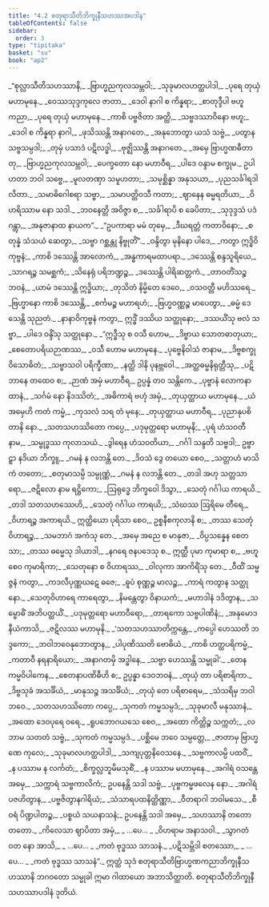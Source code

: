 ```yaml
---
title: "4.2 စတုရာသီတိဘိက္ခုနီသဟဿအပဒါန"
tableOfContents: false
sidebar:
  order: 3
type: "tipitaka"
basket: "su"
book: "ap2"
---
```



<DynamicBreadcrumb />

<Division number="13" book="ap2">

<Paragraph number="1219" type="verses" book="ap2">
_“စုလ္လာသီတိသဟဿာနိ,_  
_ဗြာဟ္မညကုလသမ္ဘဝါ;_  
_သုခုမာလဟတ္ထပါဒါ,_  
_ပုရေ တုယှံ မဟာမုနေ._  

</Paragraph>

</Division>
<Division number="14" book="ap2">

<Paragraph number="1220" type="verses" book="ap2">
_ဝေဿသုဒ္ဒကုလေ ဇာတာ,_  
_ဒေဝါ နာဂါ စ ကိန္နရာ;_  
_စာတုဒ္ဒီပါ ဗဟူ ကညာ,_  
_ပုရေ တုယှံ မဟာမုနေ._  

</Paragraph>

</Division>
<Division number="15" book="ap2">

<Paragraph number="1221" type="verses" book="ap2">
_ကာစိ ပဗ္ဗဇိတာ အတ္ထိ,_  
_သဗ္ဗဒဿာဝိနော ဗဟူ;_  
_ဒေဝါ စ ကိန္နရာ နာဂါ,_  
_ဖုသိဿန္တိ အနာဂတေ._  

</Paragraph>

</Division>
<Division number="16" book="ap2">

<Paragraph number="1222" type="verses" book="ap2">
_အနုဘောတွာ ယသံ သဗ္ဗံ,_  
_ပတွာန သဗ္ဗသမ္ပဒါ;_  
_တုမှံ ပသာဒံ ပဋိလဒ္ဓါ,_  
_ဗုဇ္ဈိဿန္တိ အနာဂတေ._  

</Paragraph>

</Division>
<Division number="17" book="ap2">

<Paragraph number="1223" type="verses" book="ap2">
_အမှေ ဗြာဟ္မဏဓီတာ တု,_  
_ဗြာဟ္မညကုလသမ္ဘဝါ;_  
_ပေက္ခတော နော မဟာဝီရ,_  
_ပါဒေ ဝန္ဒာမ စက္ခုမ._  

</Paragraph>

</Division>
<Division number="18" book="ap2">

<Paragraph number="1224" type="verses" book="ap2">
ဥပါဟတာ ဘဝါ သဗ္ဗေ,_  
_မူလတဏှာ သမူဟတာ;_  
_သမုစ္ဆိန္နာ အနုသယာ,_  
_ပုညသင်္ခါရဒါလိတာ._  

</Paragraph>

</Division>
<Division number="19" book="ap2">

<Paragraph number="1225" type="verses" book="ap2">
_သမာဓိဂေါစရာ သဗ္ဗာ,_  
_သမာပတ္တိဝသီ ကတာ;_  
_ဈာနေန ဓမ္မရတိယာ,_  
_ဝိဟရိဿာမ နော သဒါ._  

</Paragraph>

</Division>
<Division number="20" book="ap2">

<Paragraph number="1226" type="verses" book="ap2">
_ဘဝနေတ္တိ အဝိဇ္ဇာ စ,_  
_သင်္ခါရာပိ စ ခေပိတာ;_  
_သုဒုဒ္ဒသံ ပဒံ ဂန္တွာ,_  
_အနုဇာနာထ နာယက”._  

</Paragraph>

</Division>
<Division number="21" book="ap2">

<Paragraph number="1227" type="verses" book="ap2">
_“ဥပကာရာ မမံ တုမှေ,_  
_ဒီဃရတ္တံ ကတာဝိနော;_  
_စတုန္နံ သံသယံ ဆေတွာ,_  
_သဗ္ဗာ ဂစ္ဆန္တု နိဗ္ဗုတိံ”._  

</Paragraph>

</Division>
<Division number="22" book="ap2">

<Paragraph number="1228" type="verses" book="ap2">
_ဝန္ဒိတွာ မုနိနော ပါဒေ,_  
_ကတွာ ဣဒ္ဓိဝိကုဗ္ဗနံ;_  
_ကာစိ ဒဿေန္တိ အာလောကံ,_  
_အန္ဓကာရမထာပရာ._  

</Paragraph>

</Division>
<Division number="23" book="ap2">

<Paragraph number="1229" type="verses" book="ap2">
_ဒဿေန္တိ စန္ဒသူရိယေ,_  
_သာဂရဉ္စ သမစ္ဆကံ;_  
_သိနေရုံ ပရိဘဏ္ဍဉ္စ,_  
_ဒဿေန္တိ ပါရိဆတ္တကံ._  

</Paragraph>

</Division>
<Division number="24" book="ap2">

<Paragraph number="1230" type="verses" book="ap2">
_တာဝတိံသဉ္စ ဘဝနံ,_  
_ယာမံ ဒဿေန္တိ ဣဒ္ဓိယာ;_  
_တုသိတံ နိမ္မိတေ ဒေဝေ,_  
_ဝသဝတ္တီ မဟိဿရေ._  

</Paragraph>

</Division>
<Division number="25" book="ap2">

<Paragraph number="1231" type="verses" book="ap2">
_ဗြဟ္မာနော ကာစိ ဒဿေန္တိ,_  
_စင်္ကမဉ္စ မဟာရဟံ;_  
_ဗြဟ္မဝဏ္ဏဉ္စ မာပေတွာ,_  
_ဓမ္မံ ဒေသေန္တိ သုညတံ._  

</Paragraph>

</Division>
<Division number="26" book="ap2">

<Paragraph number="1232" type="verses" book="ap2">
_နာနာဝိကုဗ္ဗနံ ကတွာ,_  
ဣဒ္ဓိံ ဒဿိယ သတ္ထုနော;_  
_ဒဿယိံသု ဗလံ သဗ္ဗာ,_  
_ပါဒေ ဝန္ဒိံသု သတ္ထုနော._  

</Paragraph>

</Division>
<Division number="27" book="ap2">

<Paragraph number="1233" type="verses" book="ap2">
_“ဣဒ္ဓီသု စ ဝသီ ဟောမ,_  
_ဒိဗ္ဗာယ သောတဓာတုယာ;_  
_စေတောပရိယဉာဏဿ,_  
_ဝသီ ဟောမ မဟာမုနေ._  

</Paragraph>

</Division>
<Division number="28" book="ap2">

<Paragraph number="1234" type="verses" book="ap2">
_ပုဗ္ဗေနိဝါသံ ဇာနာမ,_  
_ဒိဗ္ဗစက္ခု ဝိသောဓိတံ;_  
_သဗ္ဗာသဝါ ပရိက္ခီဏာ,_  
_နတ္ထိ ဒါနိ ပုနဗ္ဘဝေါ._  

</Paragraph>

</Division>
<Division number="29" book="ap2">

<Paragraph number="1235" type="verses" book="ap2">
_အတ္ထဓမ္မနိရုတ္တီသု,_  
_ပဋိဘာနေ တထေဝ စ;_  
_ဉာဏံ အမှံ မဟာဝီရ,_  
ဥပ္ပန္နံ တဝ သန္တိကေ._  

</Paragraph>

</Division>
<Division number="30" book="ap2">

<Paragraph number="1236" type="verses" book="ap2">
_ပုဗ္ဗာနံ လောကနာထာနံ,_  
_သင်္ဂမံ နော နိဒဿိတံ;_  
_အဓိကာရံ ဗဟုံ အမှံ,_  
_တုယှတ္ထာယ မဟာမုနေ._  

</Paragraph>

</Division>
<Division number="31" book="ap2">

<Paragraph number="1237" type="verses" book="ap2">
_ယံ အမှေဟိ ကတံ ကမ္မံ,_  
_ကုသလံ သရ တံ မုနေ;_  
_တုယှတ္ထာယ မဟာဝီရ,_  
_ပုညာနုပစိတာနိ နော._  

</Paragraph>

</Division>
<Division number="32" book="ap2">

<Paragraph number="1238" type="verses" book="ap2">
_သတသဟဿိတော ကပ္ပေ,_  
_ပဒုမုတ္တရော မဟာမုနိ;_  
_ပုရံ ဟံသဝတီ နာမ,_  
_သမ္ဗုဒ္ဓဿ ကုလာသယံ._  

</Paragraph>

</Division>
<Division number="33" book="ap2">

<Paragraph number="1239" type="verses" book="ap2">
_ဒွါရေန ဟံသဝတိယာ,_  
_ဂင်္ဂါ သန္ဒတိ သဗ္ဗဒါ;_  
ဥဗ္ဗာဠှာ နဒိယာ ဘိက္ခူ,_  
_ဂမနံ န လဘန္တိ တေ._  

</Paragraph>

</Division>
<Division number="34" book="ap2">

<Paragraph number="1240" type="verses" book="ap2">
_ဒိဝသံ ဒွေ တယော စေဝ,_  
_သတ္တာဟံ မာသိကံ တတော;_  
_စတုမာသမ္ပိ သမ္ပုဏ္ဏံ,_  
_ဂမနံ န လဘန္တိ တေ._  

</Paragraph>

</Division>
<Division number="35" book="ap2">

<Paragraph number="1241" type="verses" book="ap2">
_တဒါ အဟု သတ္တသာရော,_  
_ဇဋိလော နာမ ရဋ္ဌိကော;_  
_ဩရုဒ္ဓေ ဘိက္ခဝေါ ဒိသွာ,_  
_သေတုံ ဂင်္ဂါယ ကာရယိ._  

</Paragraph>

</Division>
<Division number="36" book="ap2">

<Paragraph number="1242" type="verses" book="ap2">
_တဒါ သတသဟဿေဟိ,_  
_သေတုံ ဂင်္ဂါယ ကာရယိ;_  
_သံဃဿ ဩရိမေ တီရေ,_  
_ဝိဟာရဉ္စ အကာရယိ._  

</Paragraph>

</Division>
<Division number="37" book="ap2">

<Paragraph number="1243" book="ap2">
ဣတ္ထိယော ပုရိသာ စေဝ,_  
ဥစ္စနီစကုလာနိ စ;_  
_တဿ သေတုံ ဝိဟာရဉ္စ,_  
_သမဘာဂံ အကံသု တေ._  

</Paragraph>

</Division>
<Division number="38" book="ap2">

<Paragraph number="1244" type="verses" book="ap2">
_အမှေ အညေ စ မာနုဇာ,_  
_ဝိပ္ပသန္နေန စေတသာ;_  
_တဿ ဓမ္မေသု ဒါယာဒါ,_  
_နဂရေ ဇနပဒေသု စ._  

</Paragraph>

</Division>
<Division number="39" book="ap2">

<Paragraph number="1245" type="verses" book="ap2">
ဣတ္ထီ ပုမာ ကုမာရာ စ,_  
_ဗဟူ စေဝ ကုမာရိကာ;_  
_သေတုနော စ ဝိဟာရဿ,_  
_ဝါလုကာ အာကိရိံသု တေ._  

</Paragraph>

</Division>
<Division number="40" book="ap2">

<Paragraph number="1246" type="verses" book="ap2">
_ဝီထိံ သမ္မဇ္ဇနံ ကတွာ,_  
_ကဒလီပုဏ္ဏဃဋေ ဓဇေ;_  
_ဓူပံ စုဏ္ဏဉ္စ မာလဉ္စ,_  
_ကာရံ ကတွာန သတ္ထုနော._  

</Paragraph>

</Division>
<Division number="41" book="ap2">

<Paragraph number="1247" type="verses" book="ap2">
_သေတုဝိဟာရေ ကာရေတွာ,_  
_နိမန္တေတွာ ဝိနာယကံ;_  
_မဟာဒါနံ ဒဒိတွာန,_  
_သမ္ဗောဓိံ အဘိပတ္ထယိံ._  

</Paragraph>

</Division>
<Division number="42" book="ap2">

<Paragraph number="1248" type="verses" book="ap2">
_ပဒုမုတ္တရော မဟာဝီရော,_  
_တာရကော သဗ္ဗပါဏိနံ;_  
_အနုမောဒနီယံကာသိ,_  
_ဇဋိလဿ မဟာမုနိ._  

</Paragraph>

</Division>
<Division number="43" book="ap2">

<Paragraph number="1249" type="verses" book="ap2">
_‘သတသဟဿာတိက္ကန္တေ,_  
_ကပ္ပေါ ဟေဿတိ ဘဒ္ဒကော;_  
_ဘဝါဘဝေနုဘောတွာန,_  
_ပါပုဏိဿတိ ဗောဓိယံ._  

</Paragraph>

</Division>
<Division number="44" book="ap2">

<Paragraph number="1250" type="verses" book="ap2">
_ကာစိ ဟတ္ထပရိကမ္မံ,_  
_ကတာဝီ နရနာရိယော;_  
_အနာဂတမှိ အဒ္ဓါနေ,_  
_သဗ္ဗာ ဟေဿန္တိ သမ္မုခါ’._  

</Paragraph>

</Division>
<Division number="45" book="ap2">

<Paragraph number="1251" type="verses" book="ap2">
_တေန ကမ္မဝိပါကေန,_  
_စေတနာပဏိဓီဟိ စ;_  
ဥပ္ပန္နာ ဒေဝဘဝနံ,_  
_တုယှံ တာ ပရိစာရိကာ._  

</Paragraph>

</Division>
<Division number="46" book="ap2">

<Paragraph number="1252" type="verses" book="ap2">
_ဒိဗ္ဗသုခံ အသင်္ခိယံ,_  
_မာနုသဉ္စ အသင်္ခိယံ;_  
_တုယှံ တေ ပရိစာရေမ,_  
_သံသရိမှ ဘဝါဘဝေ._  

</Paragraph>

</Division>
<Division number="47" book="ap2">

<Paragraph number="1253" type="verses" book="ap2">
_သတသဟဿိတော ကပ္ပေ,_  
_သုကတံ ကမ္မသမ္ပဒံ;_  
_သုခုမာလီ မနုဿာနံ,_  
_အထော ဒေဝပုရေ ဝရေ._  

</Paragraph>

</Division>
<Division number="48" book="ap2">

<Paragraph number="1254" type="verses" book="ap2">
_ရူပဘောဂယသေ စေဝ,_  
_အထော ကိတ္တိဉ္စ သက္ကတံ;_  
_လဘာမ သတတံ သဗ္ဗံ,_  
_သုကတံ ကမ္မသမ္ပဒံ._  

</Paragraph>

</Division>
<Division number="49" book="ap2">

<Paragraph number="1255" type="verses" book="ap2">
_ပစ္ဆိမေ ဘဝေ သမ္ပတ္တေ,_  
_ဇာတာမှ ဗြာဟ္မဏေ ကုလေ;_  
_သုခုမာလဟတ္ထပါဒါ,_  
_သကျပုတ္တနိဝေသနေ._  

</Paragraph>

</Division>
<Division number="50" book="ap2">

<Paragraph number="1256" type="verses" book="ap2">
_သဗ္ဗကာလမ္ပိ ပထဝိံ,_  
_န ပဿာမ န လင်္ကတံ;_  
_စိက္ခလ္လဘူမိမသုစိံ,_  
_န ပဿာမ မဟာမုနေ._  

</Paragraph>

</Division>
<Division number="51" book="ap2">

<Paragraph number="1257" type="verses" book="ap2">
_အဂါရံ ဝသန္တေ အမှေ,_  
_သက္ကာရံ သဗ္ဗကာလိကံ;_  
ဥပနေန္တိ သဒါ သဗ္ဗံ,_  
_ပုဗ္ဗကမ္မဖလေန နော._  

</Paragraph>

</Division>
<Division number="52" book="ap2">

<Paragraph number="1258" type="verses" book="ap2">
_အဂါရံ ပဇဟိတွာန,_  
_ပဗ္ဗဇိတွာနဂါရိယံ;_  
_သံသာရပထနိတ္ထိဏ္ဏာ,_  
_ဝီတရာဂါ ဘဝါမသေ._  

</Paragraph>

</Division>
<Division number="53" book="ap2">

<Paragraph number="1259" type="verses" book="ap2">
_စီဝရံ ပိဏ္ဍပါတဉ္စ,_  
_ပစ္စယံ သယနာသနံ;_  
ဥပနေန္တိ သဒါ အမှေ,_  
_သဟဿာနိ တတော တတော._  

</Paragraph>

</Division>
<Division number="54" book="ap2">

<Paragraph number="1260" type="verses" book="ap2">
_ကိလေသာ ဈာပိတာ အမှံ,_  
_ …ပေ… _  
_ဝိဟရာမ အနာသဝါ._  

</Paragraph>

</Division>
<Division number="55" book="ap2">

<Paragraph number="1261" type="verses" book="ap2">
_သွာဂတံ ဝတ နော အာသိ,_  
_ …ပေ… _  
_ကတံ ဗုဒ္ဓဿ သာသနံ._  

</Paragraph>

</Division>
<Division number="56" book="ap2">

<Paragraph number="1262" type="verses" book="ap2">
_ပဋိသမ္ဘိဒါ စတဿော,_  
_ …ပေ… _  
_ကတံ ဗုဒ္ဓဿ သာသနံ”._  

</Paragraph>

<Paragraph number="1263" book="ap2">
ဣတ္ထံ သုဒံ စတုရာသီတိဗြာဟ္မဏကညာဘိက္ခုနီသဟဿာနိ ဘဂဝတော သမ္မုခါ ဣမာ ဂါထာယော အဘာသိတ္ထာတိ.

</Paragraph>
</Division>

<Paragraph number="1264" type="center" book="ap2">
စတုရာသီတိဘိက္ခုနီသဟဿာပဒါနံ ဒုတိယံ.
</Paragraph>